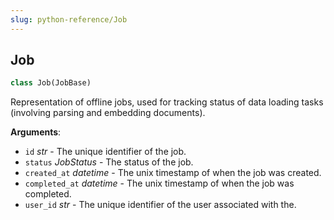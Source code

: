 ```yaml
---
slug: python-reference/Job
---
```


<a id="letta.schemas.job.Job"></a>

## Job

```python
class Job(JobBase)
```

Representation of offline jobs, used for tracking status of data loading tasks (involving parsing and embedding documents).

**Arguments**:

- `id` _str_ - The unique identifier of the job.
- `status` _JobStatus_ - The status of the job.
- `created_at` _datetime_ - The unix timestamp of when the job was created.
- `completed_at` _datetime_ - The unix timestamp of when the job was completed.
- `user_id` _str_ - The unique identifier of the user associated with the.


